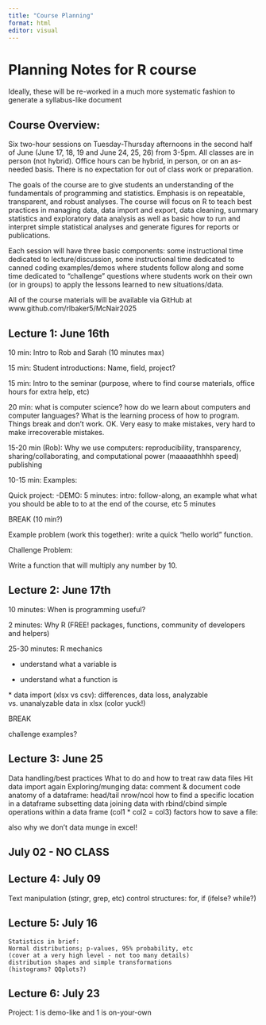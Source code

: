 ```yaml
---
title: "Course Planning"
format: html
editor: visual
---
```


# Planning Notes for R course

Ideally, these will be re-worked in a much more systematic fashion to generate a syllabus-like document

## Course Overview:

Six two-hour sessions on Tuesday-Thursday afternoons in the second half of June (June 17, 18, 19 and June 24, 25, 26) from 3-5pm. All classes are in person (not hybrid). Office hours can be hybrid, in person, or on an as-needed basis. There is no expectation for out of class work or preparation.

The goals of the course are to give students an understanding of the fundamentals of programming and statistics. Emphasis is on repeatable, transparent, and robust analyses. The course will focus on R to teach best practices in managing data, data import and export, data cleaning, summary statistics and exploratory data analysis as well as basic how to run and interpret simple statistical analyses and generate figures for reports or publications.

Each session will have three basic components: some instructional time dedicated to lecture/discussion, some instructional time dedicated to canned coding examples/demos where students follow along and some time dedicated to "challenge" questions where students work on their own (or in groups) to apply the lessons learned to new situations/data.

All of the course materials will be available via GitHub at www.github.com/rlbaker5/McNair2025

## Lecture 1: June 16th

10 min: Intro to Rob and Sarah (10 minutes max)

15 min: Student introductions: Name, field, project?

15 min: Intro to the seminar (purpose, where to find course materials, office hours for extra help, etc)

20 min: what is computer science? how do we learn about computers and computer languages? What is the learning process of how to program. Things break and don't work. OK. Very easy to make mistakes, very hard to make irrecoverable mistakes.

15-20 min (Rob): Why we use computers: reproducibility, transparency, sharing/collaborating, and computational power (maaaaathhhh speed) publishing

10-15 min: Examples:

Quick project: -DEMO: 5 minutes: intro: follow-along, an example what what you should be able to to at the end of the course, etc 5 minutes

BREAK (10 min?)

Example problem (work this together): write a quick "hello world" function.

Challenge Problem:

Write a function that will multiply any number by 10.

## Lecture 2: June 17th

10 minutes: When is programming useful?

2 minutes: Why R (FREE! packages, functions, community of developers and helpers)

25-30 minutes: R mechanics

-   understand what a variable is

-   understand what a function is

\* data import (xlsx vs csv): differences, data loss, analyzable vs. unanalyzable data in xlsx (color yuck!)

BREAK

challenge examples?

## Lecture 3: June 25

Data handling/best practices What to do and how to treat raw data files Hit data import again Exploring/munging data: comment & document code anatomy of a dataframe: head/tail nrow/ncol how to find a specific location in a dataframe subsetting data joining data with rbind/cbind simple operations within a data frame (col1 \* col2 = col3) factors how to save a file:

also why we don't data munge in excel!

## July 02 - NO CLASS

## Lecture 4: July 09

Text manipulation (stingr, grep, etc) control structures: for, if (ifelse? while?)

## Lecture 5: July 16

```         
Statistics in brief:
Normal distributions; p-values, 95% probability, etc
(cover at a very high level - not too many details)
distribution shapes and simple transformations
(histograms? QQplots?)
```

## Lecture 6: July 23

Project: 1 is demo-like and 1 is on-your-own
